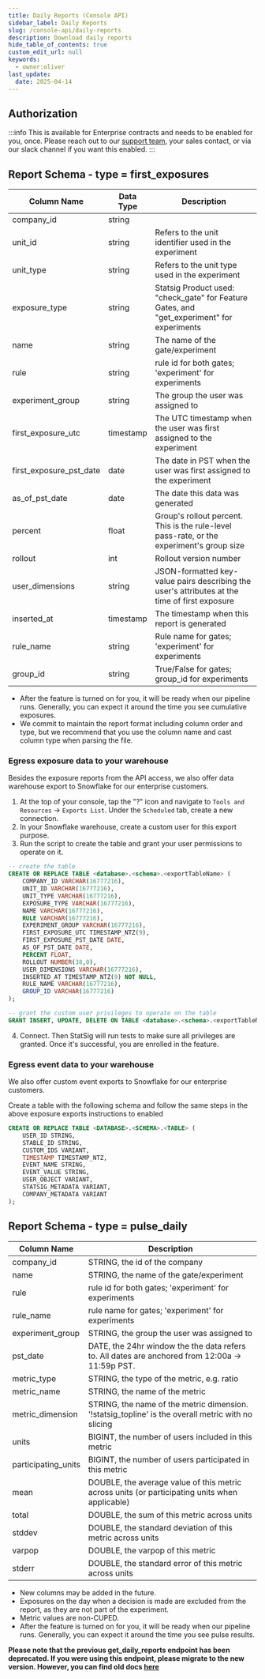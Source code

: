 ```yaml
---
title: Daily Reports (Console API)
sidebar_label: Daily Reports
slug: /console-api/daily-reports
description: Download daily reports
hide_table_of_contents: true
custom_edit_url: null
keywords:
  - owner:oliver
last_update:
  date: 2025-04-14
---
```


## Authorization

:::info
This is available for Enterprise contracts and needs to be enabled for you, once. Please reach out to our [support team](mailto:support@statsig.com), your sales contact, or via our slack channel if you want this enabled.
:::


<Rapidoc id="reports" entity="reports" />

## Report Schema - type = first_exposures

| Column Name             | Data Type | Description                                                                                   |
| ----------------------- | --------- | --------------------------------------------------------------------------------------------- |
| company_id              | string    |                                                                                               |
| unit_id                 | string    | Refers to the unit identifier used in the experiment                                          |
| unit_type               | string    | Refers to the unit type used in the experiment                                                |
| exposure_type           | string    | Statsig Product used: "check_gate" for Feature Gates, and "get_experiment" for experiments    |
| name                    | string    | The name of the gate/experiment                                                               |
| rule                    | string    | rule id for both gates; 'experiment' for experiments                                          |
| experiment_group        | string    | The group the user was assigned to                                                            |
| first_exposure_utc      | timestamp | The UTC timestamp when the user was first assigned to the experiment                          |
| first_exposure_pst_date | date      | The date in PST when the user was first assigned to the experiment                            |
| as_of_pst_date          | date      | The date this data was generated                                                              |
| percent                 | float     | Group's rollout percent. This is the rule-level pass-rate, or the experiment's group size     |
| rollout                 | int       | Rollout version number                                                                        |
| user_dimensions         | string    | JSON-formatted key-value pairs describing the user's attributes at the time of first exposure |
| inserted_at             | timestamp | The timestamp when this report is generated                                                   |
| rule_name               | string    | Rule name for gates; 'experiment' for experiments                                             |
| group_id                | string    | True/False for gates; group_id for experiments                                                |

- After the feature is turned on for you, it will be ready when our pipeline runs. Generally, you can expect it around the time you see cumulative exposures.
- We commit to maintain the report format including column order and type, but we recommend that you use the column name and cast column type when parsing the file.

### Egress exposure data to your warehouse

Besides the exposure reports from the API access, we also offer data warehouse export to Snowflake for our enterprise customers.

1. At the top of your console, tap the "?" icon and navigate to `Tools and Resources` -> `Exports List`. Under the `Scheduled` tab, create a new connection.
2. In your Snowflake warehouse, create a custom user for this export purpose.
3. Run the script to create the table and grant your user permissions to operate on it.

```sql
-- create the table
CREATE OR REPLACE TABLE <database>.<schema>.<exportTableName> (
	COMPANY_ID VARCHAR(16777216),
	UNIT_ID VARCHAR(16777216),
	UNIT_TYPE VARCHAR(16777216),
	EXPOSURE_TYPE VARCHAR(16777216),
	NAME VARCHAR(16777216),
	RULE VARCHAR(16777216),
	EXPERIMENT_GROUP VARCHAR(16777216),
	FIRST_EXPOSURE_UTC TIMESTAMP_NTZ(9),
	FIRST_EXPOSURE_PST_DATE DATE,
	AS_OF_PST_DATE DATE,
	PERCENT FLOAT,
	ROLLOUT NUMBER(38,0),
	USER_DIMENSIONS VARCHAR(16777216),
	INSERTED_AT TIMESTAMP_NTZ(9) NOT NULL,
	RULE_NAME VARCHAR(16777216),
	GROUP_ID VARCHAR(16777216)
);

-- grant the custom user privileges to operate on the table
GRANT INSERT, UPDATE, DELETE ON TABLE <database>.<schema>.<exportTableName> TO ROLE <generatedRole>;
```

4. Connect. Then StatSig will run tests to make sure all privileges are granted. Once it's successful, you are enrolled in the feature.

### Egress event data to your warehouse

We also offer custom event exports to Snowflake for our enterprise customers.

Create a table with the following schema and follow the same steps in the above exposure exports instructions to enabled

```sql
CREATE OR REPLACE TABLE <DATABASE>.<SCHEMA>.<TABLE> (
    USER_ID STRING,
    STABLE_ID STRING,
    CUSTOM_IDS VARIANT,
    TIMESTAMP TIMESTAMP_NTZ,
    EVENT_NAME STRING,
    EVENT_VALUE STRING,
    USER_OBJECT VARIANT,
    STATSIG_METADATA VARIANT,
    COMPANY_METADATA VARIANT
);
```

## Report Schema - type = pulse_daily

| Column Name         | Description                                                                                        |
| ------------------- | -------------------------------------------------------------------------------------------------- |
| company_id          | STRING, the id of the company                                                                      |
| name                | STRING, the name of the gate/experiment                                                            |
| rule                | rule id for both gates; 'experiment' for experiments                                               |
| rule_name           | rule name for gates; 'experiment' for experiments                                                  |
| experiment_group    | STRING, the group the user was assigned to                                                         |
| pst_date            | DATE, the 24hr window the the data refers to. All dates are anchored from 12:00a -> 11:59p PST.    |
| metric_type         | STRING, the type of the metric, e.g. ratio                                                         |
| metric_name         | STRING, the name of the metric                                                                     |
| metric_dimension    | STRING, the name of the metric dimension. '!statsig_topline' is the overall metric with no slicing |
| units               | BIGINT, the number of users included in this metric                                                |
| participating_units | BIGINT, the number of users participated in this metric                                            |
| mean                | DOUBLE, the average value of this metric across units (or participating units when applicable)     |
| total               | DOUBLE, the sum of this metric across units                                                        |
| stddev              | DOUBLE, the standard deviation of this metric across units                                         |
| varpop              | DOUBLE, the varpop of this metric                                                                  |
| stderr              | DOUBLE, the standard error of this metric across units                                             |

- New columns may be added in the future.
- Exposures on the day when a decision is made are excluded from the report, as they are not part of the experiment.
- Metric values are non-CUPED.
- After the feature is turned on for you, it will be ready when our pipeline runs. Generally, you can expect it around the time you see pulse results.

**Please note that the previous get_daily_reports endpoint has been deprecated. If you were using this endpoint, please migrate to the new version. However, you can find old docs [here](/console-api/daily-reports-deprecated)**
